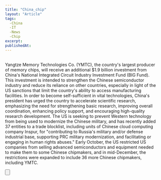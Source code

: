 ```yaml
---
title: "China_chip"
layout: "Article"
tags: 
  -China 
  -IT
  -News
  -Chip
excerpt:
publishedAt:
---
```

<br />
Yangtze Memory Technologies Co. (YMTC), the country's largest producer of memory chips, will receive an additional $1.9 billion investment from China's National Integrated Circuit Industry Investment Fund (BIG Fund).
This investment is intended to strengthen the Chinese semiconductor industry and reduce its reliance on other countries, especially in light of the US sanctions that limit the country's ability to access manufacturing facilities.
In order to become self-sufficient in vital technologies, China's president has urged the country to accelerate scientific research, emphasizing the need for strengthening basic research, improving overall coordination, enhancing policy support, and encouraging high-quality research development.
The US is seeking to prevent Western technology from being used to modernize the Chinese military, and has recently added 37 entities to a trade blocklist, including units of Chinese cloud computing company Inspur, for "contributing to Russia's military and/or defense industrial base, supporting PRC military modernization, and facilitating or engaging in human rights abuses."
Early October, the US restricted US companies from selling advanced semiconductors and equipment needed to make them to some Chinese chipmakers, and in mid-December, the restrictions were expanded to include 36 more Chinese chipmakers, including YMTC.
<br />

<Button
  address="https://www.computerworld.com/article/3689695/china-pumps-19-billion-into-homegrown-chip-making-firm-ymtc.html"
  text="Source"
/>